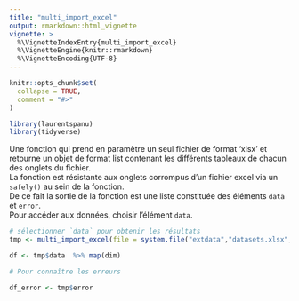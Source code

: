 ```yaml
---
title: "multi_import_excel"
output: rmarkdown::html_vignette
vignette: >
  %\VignetteIndexEntry{multi_import_excel}
  %\VignetteEngine{knitr::rmarkdown}
  %\VignetteEncoding{UTF-8}
---
```


```r
knitr::opts_chunk$set(
  collapse = TRUE,
  comment = "#>"
)
```


```r
library(laurentspanu)
library(tidyverse)

```


Une fonction qui prend en paramètre un seul fichier de format ‘xlsx’ et retourne un objet de format list contenant les différents tableaux de chacun des onglets du fichier.  
La fonction est résistante aux onglets corrompus d’un fichier excel via un `safely()` au sein de la fonction.  
De ce fait la sortie de la fonction est une liste constituée des éléments `data` et `error`.  
Pour accéder aux données, choisir l'élément `data`.

```r

# sélectionner `data` pour obtenir les résultats
tmp <- multi_import_excel(file = system.file("extdata","datasets.xlsx",package = "laurentspanu"))

df <- tmp$data  %>% map(dim)

# Pour connaître les erreurs

df_error <- tmp$error


```

